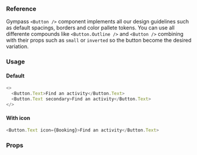 ### Reference

Gympass `<Button />` component implements all our design guidelines such as default spacings, borders and color pallete tokens.
You can use all differente compounds like `<Button.Outline />` and `<Button />` combining with their props such as `small` or `inverted` so the button become the desired variation.

### Usage

#### Default

```javascript
<>
  <Button.Text>Find an activity</Button.Text>
  <Button.Text secondary>Find an activity</Button.Text>
</>
```

#### With icon

```javascript
<Button.Text icon={Booking}>Find an activity</Button.Text>
```

### Props

<PropsTable component="Button" platform="native" />
